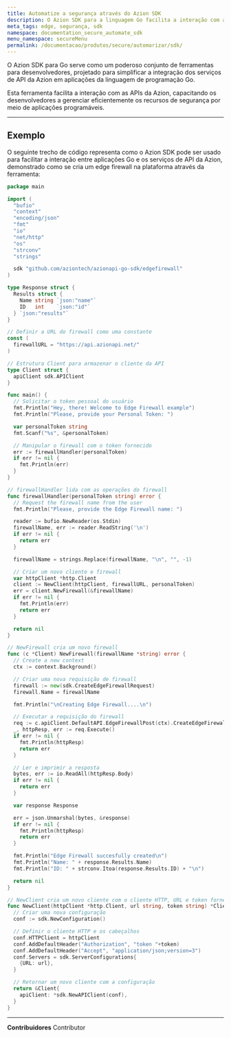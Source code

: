 ```yaml
---
title: Automatize a segurança através do Azion SDK
description: O Azion SDK para a linguagem Go facilita a interação com as APIs da Azion, capacitando os desenvolvedores a gerenciar eficientemente os recursos de segurança por meio de aplicações programáveis.
meta_tags: edge, segurança, sdk
namespace: documentation_secure_automate_sdk
menu_namespace: secureMenu
permalink: /documentacao/produtos/secure/automarizar/sdk/
---
```



O Azion SDK para Go serve como um poderoso conjunto de ferramentas para desenvolvedores, projetado para simplificar a integração dos serviços de API da Azion em aplicações da linguagem de programação Go.

Esta ferramenta facilita a interação com as APIs da Azion, capacitando os desenvolvedores a gerenciar eficientemente os recursos de segurança por meio de aplicações programáveis.

<LinkButton link="/pt-br/documentacao/devtools/sdk/go/" label="saiba mais sobre o Azion SDK" outlined />

---

## Exemplo 

O seguinte trecho de código representa como o Azion SDK pode ser usado para facilitar a interação entre aplicações Go e os serviços de API da Azion, demonstrado como se cria um edge firewall na plataforma através da ferramenta:

```go
package main

import (
  "bufio"
  "context"
  "encoding/json"
  "fmt"
  "io"
  "net/http"
  "os"
  "strconv"
  "strings"

  sdk "github.com/aziontech/azionapi-go-sdk/edgefirewall"
)

type Response struct {
  Results struct {
    Name string `json:"name"`
    ID   int    `json:"id"`
  } `json:"results"`
}

// Definir a URL do firewall como uma constante
const (
  firewallURL = "https://api.azionapi.net/"
)

// Estrutura Client para armazenar o cliente da API
type Client struct {
  apiClient sdk.APIClient
}

func main() {
  // Solicitar o token pessoal do usuário
  fmt.Println("Hey, there! Welcome to Edge Firewall example")
  fmt.Println("Please, provide your Personal Token: ")

  var personalToken string
  fmt.Scanf("%s", &personalToken)

  // Manipular o firewall com o token fornecido
  err := firewallHandler(personalToken)
  if err != nil {
    fmt.Println(err)
  }
}

// firewallHandler lida com as operações do firewall
func firewallHandler(personalToken string) error {
  // Request the firewall name from the user
  fmt.Println("Please, provide the Edge Firewall name: ")

  reader := bufio.NewReader(os.Stdin)
  firewallName, err := reader.ReadString('\n')
  if err != nil {
    return err
  }

  firewallName = strings.Replace(firewallName, "\n", "", -1)

  // Criar um novo cliente e firewall
  var httpClient *http.Client
  client := NewClient(httpClient, firewallURL, personalToken)
  err = client.NewFirewall(&firewallName)
  if err != nil {
    fmt.Println(err)
    return err
  }

  return nil
}

// NewFirewall cria um novo firewall
func (c *Client) NewFirewall(firewallName *string) error {
  // Create a new context
  ctx := context.Background()

  // Criar uma nova requisição de firewall
  firewall := new(sdk.CreateEdgeFirewallRequest)
  firewall.Name = firewallName

  fmt.Println("\nCreating Edge Firewall....\n")

  // Executar a requisição do firewall
  req := c.apiClient.DefaultAPI.EdgeFirewallPost(ctx).CreateEdgeFirewallRequest(*firewall)
  _, httpResp, err := req.Execute()
  if err != nil {
    fmt.Println(httpResp)
    return err
  }

  // Ler e imprimir a resposta
  bytes, err := io.ReadAll(httpResp.Body)
  if err != nil {
    return err
  }

  var response Response

  err = json.Unmarshal(bytes, &response)
  if err != nil {
    fmt.Println(httpResp)
    return err
  }

  fmt.Println("Edge Firewall succesfully created\n")
  fmt.Println("Name: " + response.Results.Name)
  fmt.Println("ID: " + strconv.Itoa(response.Results.ID) + "\n")

  return nil
}

// NewClient cria um novo cliente com o cliente HTTP, URL e token fornecidos
func NewClient(httpClient *http.Client, url string, token string) *Client {
  // Criar uma nova configuração
  conf := sdk.NewConfiguration()

  // Definir o cliente HTTP e os cabeçalhos
  conf.HTTPClient = httpClient
  conf.AddDefaultHeader("Authorization", "token "+token)
  conf.AddDefaultHeader("Accept", "application/json;version=3")
  conf.Servers = sdk.ServerConfigurations{
    {URL: url},
  }

  // Retornar um novo cliente com a configuração
  return &Client{
    apiClient: *sdk.NewAPIClient(conf),
  }
}
```

---

**Contribuidores** <ContributorList>Contributor</ContributorList>